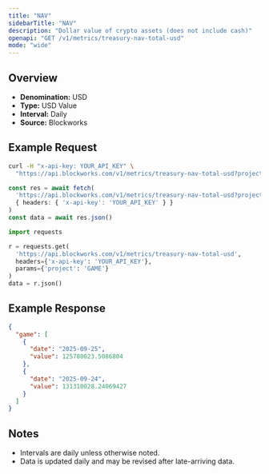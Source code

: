 ```yaml
---
title: "NAV"
sidebarTitle: "NAV"
description: "Dollar value of crypto assets (does not include cash)"
openapi: "GET /v1/metrics/treasury-nav-total-usd"
mode: "wide"
---
```


## Overview

- **Denomination:** USD
- **Type:** USD Value
- **Interval:** Daily
- **Source:** Blockworks

## Example Request

<CodeGroup>

```bash cURL
curl -H "x-api-key: YOUR_API_KEY" \
  "https://api.blockworks.com/v1/metrics/treasury-nav-total-usd?project=GAME"
```

```typescript TypeScript
const res = await fetch(
  'https://api.blockworks.com/v1/metrics/treasury-nav-total-usd?project=GAME',
  { headers: { 'x-api-key': 'YOUR_API_KEY' } }
)
const data = await res.json()
```

```python Python
import requests

r = requests.get(
  'https://api.blockworks.com/v1/metrics/treasury-nav-total-usd',
  headers={'x-api-key': 'YOUR_API_KEY'},
  params={'project': 'GAME'}
)
data = r.json()
```

</CodeGroup>

## Example Response

```json
{
  "game": [
    {
      "date": "2025-09-25",
      "value": 125780023.5086804
    },
    {
      "date": "2025-09-24",
      "value": 131310028.24069427
    }
  ]
}
```

## Notes
- Intervals are daily unless otherwise noted.
- Data is updated daily and may be revised after late-arriving data.
